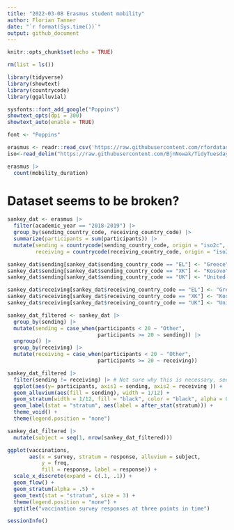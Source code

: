 ```yaml
---
title: "2022-03-08 Erasmus student mobility"
author: Florian Tanner
date: "`r format(Sys.time())`"
output: github_document
---
```


```r
knitr::opts_chunk$set(echo = TRUE)
```


```r
rm(list = ls())

library(tidyverse)
library(showtext)
library(countrycode)
library(ggalluvial)

sysfonts::font_add_google("Poppins")
showtext_opts(dpi = 300)
showtext_auto(enable = TRUE)

font <- "Poppins"
```

```r
erasmus <- readr::read_csv('https://raw.githubusercontent.com/rfordatascience/tidytuesday/master/data/2022/2022-03-08/erasmus.csv') 
iso<-read_delim("https://raw.githubusercontent.com/BjnNowak/TidyTuesday/main/data/iso.csv",delim=';')
```
```r
erasmus |> 
  count(mobility_duration)
```

# Dataset seems to be broken? 

```r
sankey_dat <- erasmus |> 
  filter(academic_year == "2018-2019") |> 
  group_by(sending_country_code, receiving_country_code) |> 
  summarize(participants = sum(participants)) |> 
  mutate(sending = countrycode(sending_country_code, origin = "iso2c", destination = "country.name"),
         receiving = countrycode(receiving_country_code, origin = "iso2c", destination = "country.name"))
```

```r
sankey_dat$sending[sankey_dat$sending_country_code == "EL"] <- "Greece"
sankey_dat$sending[sankey_dat$sending_country_code == "XK"] <- "Kosovo"
sankey_dat$sending[sankey_dat$sending_country_code == "UK"] <- "United Kingdom"

sankey_dat$receiving[sankey_dat$receiving_country_code == "EL"] <- "Greece"
sankey_dat$receiving[sankey_dat$receiving_country_code == "XK"] <- "Kosovo"
sankey_dat$receiving[sankey_dat$receiving_country_code == "UK"] <- "United Kingdom"
```

```r
sankey_dat_filtered <- sankey_dat |> 
  group_by(sending) |> 
  mutate(sending = case_when(participants < 20 ~ "Other",
                             participants >= 20 ~ sending)) |> 
  ungroup() |> 
  group_by(receiving) |> 
  mutate(receiving = case_when(participants < 20 ~ "Other",
                             participants >= 20 ~ receiving))
```


```r
sankey_dat_filtered |> 
  filter(sending != receiving) |> # Not sure why this is necessary, seems like most participants stay in their own country?
  ggplot(aes(y= participants, axis1 = sending, axis2 = receiving )) +
  geom_alluvium(aes(fill = sending), width = 1/12) +
  geom_stratum(width = 1/12, fill = "black", color = "black", alpha = 0.3, lwd=2) +
  geom_label(stat = "stratum", aes(label = after_stat(stratum))) +
  theme_void() +
  theme(legend.position = "none")
```
  
```r
sankey_dat_filtered |> 
  mutate(subject = seq(1, nrow(sankey_dat_filtered)))
```


```r
ggplot(vaccinations,
       aes(x = survey, stratum = response, alluvium = subject,
           y = freq,
           fill = response, label = response)) +
  scale_x_discrete(expand = c(.1, .1)) +
  geom_flow() +
  geom_stratum(alpha = .5) +
  geom_text(stat = "stratum", size = 3) +
  theme(legend.position = "none") +
  ggtitle("vaccination survey responses at three points in time")
```



```r
sessionInfo()
```


















